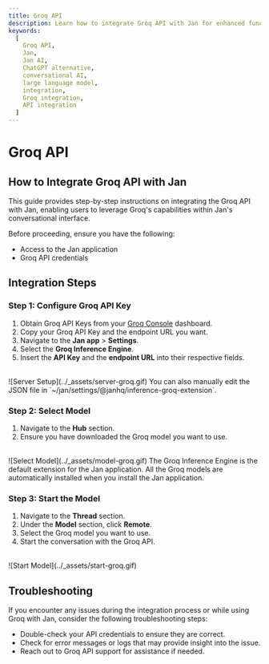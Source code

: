 ```yaml
---
title: Groq API
description: Learn how to integrate Groq API with Jan for enhanced functionality.
keywords:
  [
    Groq API,
    Jan,
    Jan AI,
    ChatGPT alternative,
    conversational AI,
    large language model,
    integration,
    Groq integration,
    API integration
  ]
---
```



# Groq API

## How to Integrate Groq API with Jan

This guide provides step-by-step instructions on integrating the Groq API with Jan, enabling users to leverage Groq's capabilities within Jan's conversational interface.

Before proceeding, ensure you have the following:
- Access to the Jan application
- Groq API credentials

## Integration Steps

<Steps>

### Step 1: Configure Groq API Key
1. Obtain Groq API Keys from your [Groq Console](https://console.groq.com/keys) dashboard.
2. Copy your Groq API Key and the endpoint URL you want.
3. Navigate to the **Jan app** > **Settings**.
4. Select the **Groq Inference Engine**.
5. Insert the **API Key** and the **endpoint URL** into their respective fields.
<br/>
![Server Setup](../_assets/server-groq.gif)

<Callout type='info'>
  You can also manually edit the JSON file in `~/jan/settings/@janhq/inference-groq-extension`.
</Callout>

### Step 2: Select Model

1. Navigate to the **Hub** section.
2. Ensure you have downloaded the Groq model you want to use.
<br/>
![Select Model](../_assets/model-groq.gif)

<Callout type='info'>
  The Groq Inference Engine is the default extension for the Jan application. All the Groq models are automatically installed when you install the Jan application.
</Callout>

### Step 3: Start the Model

1. Navigate to the **Thread** section.
2. Under the **Model** section, click **Remote**.
3. Select the Groq model you want to use.
3. Start the conversation with the Groq API.
<br/>
![Start Model](../_assets/start-groq.gif)

</Steps>

## Troubleshooting

If you encounter any issues during the integration process or while using Groq with Jan, consider the following troubleshooting steps:

- Double-check your API credentials to ensure they are correct.
- Check for error messages or logs that may provide insight into the issue.
- Reach out to Groq API support for assistance if needed.